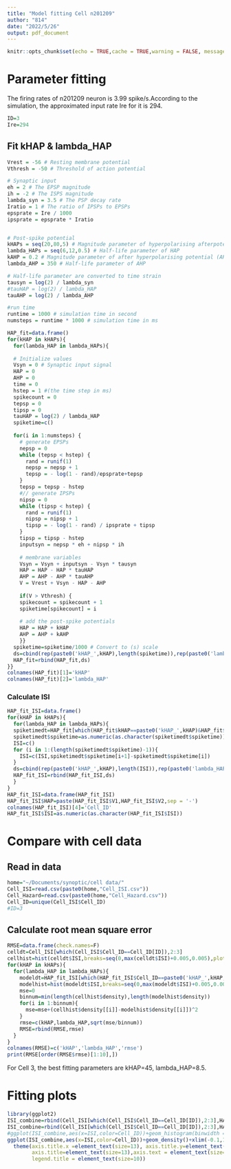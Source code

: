 ```yaml
---
title: "Model fitting Cell n201209"
author: "814"
date: "2022/5/26"
output: pdf_document
---
```


```r
knitr::opts_chunk$set(echo = TRUE,cache = TRUE,warning = FALSE, message = FALSE)
```

# Parameter fitting
The firing rates of n201209 neuron is 3.99 spike/s.According to the simulation, the approximated input rate Ire for it is 294.
```r
ID=3
Ire=294
```
## Fit kHAP & lambda_HAP
```r
Vrest = -56 # Resting membrane potential
Vthresh = -50 # Threshold of action potential

# Synaptic input
eh = 2 # The EPSP magnitude
ih = -2 # The ISPS magnitude
lambda_syn = 3.5 # The PSP decay rate
Iratio = 1 # The ratio of IPSPs to EPSPs
epsprate = Ire / 1000 
ipsprate = epsprate * Iratio


# Post-spike potential
kHAPs = seq(20,80,5) # Magnitude parameter of hyperpolarising afterpotential (HAP)
lambda_HAPs = seq(6,12,0.5) # Half-life parameter of HAP
kAHP = 0.2 # Magnitude parameter of after hyperpolarising potential (AHP)
lambda_AHP = 350 # Half-life parameter of AHP

# Half-life parameter are converted to time strain
tausyn = log(2) / lambda_syn 
#tauHAP = log(2) / lambda_HAP
tauAHP = log(2) / lambda_AHP

#run time
runtime = 1000 # simulation time in second
numsteps = runtime * 1000 # simulation time in ms
```

```r
HAP_fit=data.frame()
for(kHAP in kHAPs){
  for(lambda_HAP in lambda_HAPs){
    
  # Initialize values
  Vsyn = 0 # Synaptic input signal
  HAP = 0 
  AHP = 0
  time = 0
  hstep = 1 #(the time step in ms) 
  spikecount = 0
  tepsp = 0
  tipsp = 0
  tauHAP = log(2) / lambda_HAP
  spiketime=c()
  
  for(i in 1:numsteps) { 
    # generate EPSPs
    nepsp = 0
    while (tepsp < hstep) {
      rand = runif(1)
      nepsp = nepsp + 1
      tepsp = - log(1 - rand)/epsprate+tepsp
    }
    tepsp = tepsp - hstep 
    #// generate IPSPs 
    nipsp = 0
    while (tipsp < hstep) {
      rand = runif(1)
      nipsp = nipsp + 1
      tipsp = - log(1 - rand) / ipsprate + tipsp
    }
    tipsp = tipsp - hstep
    inputsyn = nepsp * eh + nipsp * ih
 
    # membrane variables
    Vsyn = Vsyn + inputsyn - Vsyn * tausyn 
    HAP = HAP - HAP * tauHAP
    AHP = AHP - AHP * tauAHP
    V = Vrest + Vsyn - HAP - AHP
    
    if(V > Vthresh) {
    spikecount = spikecount + 1
    spiketime[spikecount] = i
  
    # add the post-spike potentials
    HAP = HAP + kHAP
    AHP = AHP + kAHP
    }}
  spiketime=spiketime/1000 # Convert to (s) scale
  ds=cbind(rep(paste0('kHAP_',kHAP),length(spiketime)),rep(paste0('lambda_HAP_',lambda_HAP),length(spiketime)),spiketime)
  HAP_fit=rbind(HAP_fit,ds)
}}
colnames(HAP_fit)[1]='kHAP'
colnames(HAP_fit)[2]='lambda_HAP'
```
### Calculate ISI
```r
HAP_fit_ISI=data.frame()
for(kHAP in kHAPs){
  for(lambda_HAP in lambda_HAPs){
  spiketimedt=HAP_fit[which(HAP_fit$kHAP==paste0('kHAP_',kHAP)&HAP_fit$lambda_HAP==paste0('lambda_HAP_',lambda_HAP)),]
  spiketimedt$spiketime=as.numeric(as.character(spiketimedt$spiketime))
  ISI=c()
  for (i in 1:(length(spiketimedt$spiketime)-1)){
    ISI=c(ISI,spiketimedt$spiketime[i+1]-spiketimedt$spiketime[i])
  }
  ds=cbind(rep(paste0('kHAP_',kHAP),length(ISI)),rep(paste0('lambda_HAP_',lambda_HAP),length(ISI)),ISI)
  HAP_fit_ISI=rbind(HAP_fit_ISI,ds)
  }
}
HAP_fit_ISI=data.frame(HAP_fit_ISI)
HAP_fit_ISI$HAP=paste(HAP_fit_ISI$V1,HAP_fit_ISI$V2,sep = '-')
colnames(HAP_fit_ISI)[4]='Cell_ID'
HAP_fit_ISI$ISI=as.numeric(as.character(HAP_fit_ISI$ISI))
```

# Compare with cell data
## Read in data
```r
home="~/Documents/synoptic/cell data/"
Cell_ISI=read.csv(paste0(home,"Cell_ISI.csv"))
Cell_Hazard=read.csv(paste0(home,"Cell_Hazard.csv"))
Cell_ID=unique(Cell_ISI$Cell_ID)
#ID=3
```

## Calculate root mean square error
```r
RMSE=data.frame(check.names=F)
celldt=Cell_ISI[which(Cell_ISI$Cell_ID==Cell_ID[ID]),2:3]
cellhist=hist(celldt$ISI,breaks=seq(0,max(celldt$ISI)+0.005,0.005),plot = F)
for(kHAP in kHAPs){
  for(lambda_HAP in lambda_HAPs){
    modeldt=HAP_fit_ISI[which(HAP_fit_ISI$Cell_ID==paste0('kHAP_',kHAP,'-lambda_HAP_',lambda_HAP)),3:4]
    modelhist=hist(modeldt$ISI,breaks=seq(0,max(modeldt$ISI)+0.005,0.005),plot = F)
    mse=0
    binnum=min(length(cellhist$density),length(modelhist$density))
    for(i in 1:binnum){
      mse=mse+(cellhist$density[[i]]-modelhist$density[[i]])^2
    }
    rmse=c(kHAP,lambda_HAP,sqrt(mse/binnum))
    RMSE=rbind(RMSE,rmse)
  }
}
colnames(RMSE)=c('kHAP','lambda_HAP','rmse')
print(RMSE[order(RMSE$rmse)[1:10],])
```
For Cell 3, the best fitting parameters are kHAP=45, lambda_HAP=8.5.

# Fitting plots
```r
library(ggplot2)
ISI_combine=rbind(Cell_ISI[which(Cell_ISI$Cell_ID==Cell_ID[ID]),2:3],HAP_fit_ISI[,3:4])
ISI_combine=rbind(Cell_ISI[which(Cell_ISI$Cell_ID==Cell_ID[ID]),2:3],HAP_fit_ISI[which(HAP_fit_ISI$Cell_ID=='kHAP_45-lambda_HAP_8.5'),3:4])
#ggplot(ISI_combine,aes(x=ISI,color=Cell_ID))+geom_histogram(binwidth = 0.005)+xlim(-0.1,1)+theme_classic()+xlab('ISI (s)')+ylab('Count')
ggplot(ISI_combine,aes(x=ISI,color=Cell_ID))+geom_density()+xlim(-0.1,1)+theme_classic()+xlab('ISI (s)')+ylab('Count')+
  theme(axis.title.x =element_text(size=13), axis.title.y=element_text(size=13),
        axis.title=element_text(size=13),axis.text = element_text(size=11) ,legend.text = element_text(size=10),
        legend.title = element_text(size=10))
``` 
